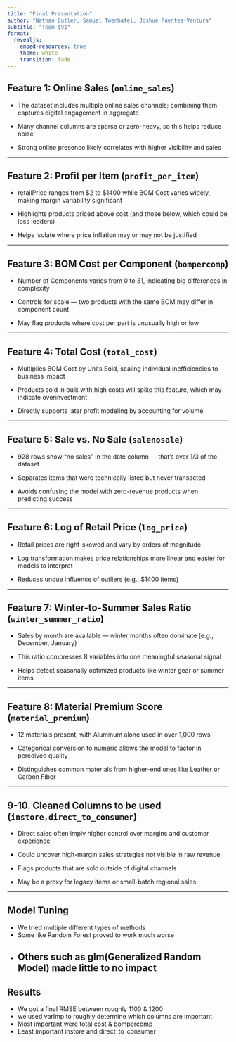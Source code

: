 ---
title: "Final Presentation"
author: "Nathan Butler, Samuel Twenhafel, Joshue Fuentes-Ventura"
subtitle: "Team $9$"
format: 
  revealjs:
    embed-resources: true
    theme: white
    transition: fade
---

## Feature 1: Online Sales (`online_sales`)


- The dataset includes multiple online sales channels; combining them captures digital engagement in aggregate

- Many channel columns are sparse or zero-heavy, so this helps reduce noise

- Strong online presence likely correlates with higher visibility and sales

---

## Feature 2: Profit per Item (`profit_per_item`)


- retailPrice ranges from $2 to $1400 while BOM Cost varies widely, making margin variability significant

- Highlights products priced above cost (and those below, which could be loss leaders)

- Helps isolate where price inflation may or may not be justified

---

## Feature 3: BOM Cost per Component (`bompercomp`)



- Number of Components varies from 0 to 31, indicating big differences in complexity

- Controls for scale — two products with the same BOM may differ in component count

- May flag products where cost per part is unusually high or low

---

## Feature 4: Total Cost (`total_cost`)



- Multiplies BOM Cost by Units Sold, scaling individual inefficiencies to business impact

- Products sold in bulk with high costs will spike this feature, which may indicate overinvestment

- Directly supports later profit modeling by accounting for volume

---

## Feature 5: Sale vs. No Sale (`salenosale`)



- 928 rows show “no sales” in the date column — that’s over 1/3 of the dataset

- Separates items that were technically listed but never transacted

- Avoids confusing the model with zero-revenue products when predicting success

---

## Feature 6: Log of Retail Price (`log_price`)



- Retail prices are right-skewed and vary by orders of magnitude

- Log transformation makes price relationships more linear and easier for models to interpret

- Reduces undue influence of outliers (e.g., $1400 items)

---

## Feature 7: Winter-to-Summer Sales Ratio (`winter_summer_ratio`)



- Sales by month are available — winter months often dominate (e.g., December, January)

- This ratio compresses 8 variables into one meaningful seasonal signal

- Helps detect seasonally optimized products like winter gear or summer items

---

## Feature 8: Material Premium Score (`material_premium`)



- 12 materials present, with Aluminum alone used in over 1,000 rows

- Categorical conversion to numeric allows the model to factor in perceived quality

- Distinguishes common materials from higher-end ones like Leather or Carbon Fiber

---

## 9-10. Cleaned Columns to be used (`instore,direct_to_consumer`)



- Direct sales often imply higher control over margins and customer experience

- Could uncover high-margin sales strategies not visible in raw revenue

- Flags products that are sold outside of digital channels

- May be a proxy for legacy items or small-batch regional sales

---

## Model Tuning

- We tried multiple different types of methods
- Some like Random Forest proved to work much worse
- Others such as glm(Generalized Random Model) made little to no impact
---

## Results

- We got a final RMSE between roughly 1100 & 1200
- we used varImp to roughly determine which columns are important
- Most important were total cost & bompercomp
- Least important instore and direct_to_consumer